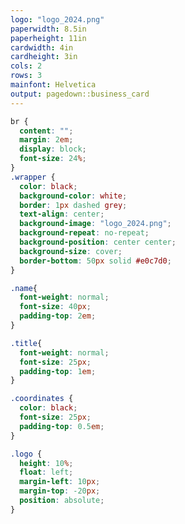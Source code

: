 ```yaml
---
logo: "logo_2024.png"
paperwidth: 8.5in
paperheight: 11in
cardwidth: 4in
cardheight: 3in
cols: 2
rows: 3
mainfont: Helvetica
output: pagedown::business_card
---
```

```css
br {
  content: "";
  margin: 2em;
  display: block;
  font-size: 24%;
}
.wrapper {
  color: black;
  background-color: white;
  border: 1px dashed grey;
  text-align: center;
  background-image: "logo_2024.png";
  background-repeat: no-repeat;
  background-position: center center;
  background-size: cover;
  border-bottom: 50px solid #e0c7d0;
}

.name{
  font-weight: normal;
  font-size: 40px;
  padding-top: 2em;
}

.title{
  font-weight: normal;
  font-size: 25px;
  padding-top: 1em;
}

.coordinates {
  color: black;
  font-size: 25px;
  padding-top: 0.5em;
}

.logo {
  height: 10%;
  float: left;
  margin-left: 10px;
  margin-top: -20px;
  position: absolute;
}
```
